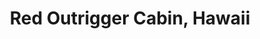 ---
title: Red Outrigger Cabin, Hawaii
media: 
dimensions: 36" x 30"
hero_image: ../../images/gallery/red_outrigger_cabin_hawaii.jpg
sale_status: Sold
---